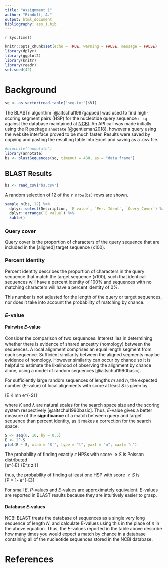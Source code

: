 ```yaml
---
title: "Assignment 1"
author: "Bindoff, A."
output: html_document
bibliography: ass_1.bib
---
```


`r Sys.time()`

```r
knitr::opts_chunk$set(echo = TRUE, warning = FALSE, message = FALSE)
library(dplyr)
library(ggplot2)
library(knitr)
library(readr)
set.seed(42)

```

# Background


```r
sq <- as.vector(read.table("seq.txt")$V1)
```

The BLASTn algorithm [@altschul1997gapped] was used to find high-scoring segment pairs (HSP) for the nucleotide query sequence `r sq` against the database maintained at [NCBI](https://blast.ncbi.nlm.nih.gov/). An API call was made initially using the R package `annotate` [@gentleman2018], however a query using the website interface proved to be much faster. Results were saved by copying and pasting the resulting table into Excel and saving as a .csv file.  

```r
#biocLite("annotate")
library(annotate)
bs <- blastSequences(sq, timeout = 480, as = "data.frame")
```

## BLAST Results

```r
bs <- read_csv("bs.csv")
```

A random selection of 12 of the `r nrow(bs)` rows are shown.  

```r
sample_n(bs, 12) %>% 
  dplyr::select(Description, `E value`, `Per. Ident`, `Query Cover`) %>%
  dplyr::arrange(`E value`) %>%
  kable()

```

### Query cover

Query cover is the proportion of characters of the query sequence that are included in the [aligned] target sequence (x100).


### Percent identity

Percent identity describes the proportion of characters in the query sequence that match the target sequence (x100), such that identical sequences will have a percent identity of 100% and sequences with no matching characters will have a percent identity of 0%.  

This number is not adjusted for the length of the query or target sequences, nor does it take into account the probability of matching by chance.  


### *E*-value

#### Pairwise *E*-value

Consider the comparison of two sequences. Interest lies in determining whether there is evidence of shared ancestry (homology) between the sequences. A local alignment comprises an equal length segment from each sequence. Sufficient similarity between the aligned segments may be evidence of homology. However similarity can occur by chance so it is helpful to estimate the likelihood of observing the alignment by chance alone, using a model of random sequences [@altschul1990basic].  

For sufficiently large random sequences of lengths $m$ and $n$, the expected number (*E*-value) of local alignments with score at least $S$ is given by  

\[E \approx K mn e^{-\lambda S}\]

where $K$ and $\lambda$ are natural scales for the search space size and the scoring system respectively [@altschul1990basic]. Thus, *E*-value gives a better measure of the **significance** of a match between query and target sequence than percent identity, as it makes a correction for the search space.  

```r
S <- seq(0, 10, by = 0.5)
E <- 2^-S
plot(E ~ S, xlab = "S'", type = "l", yaxt = "n", xaxt= "n")
```

The probability of finding exactly $z$ HPSs with score $\geq S$ is Poisson distributed  
\[e^{-E} {E^z \over z!}\]  

thus, the probability of finding at least one HSP with score $\geq S$ is  
\[P = 1- e^{-E}\]

For small $E$, *P*-values and *E*-values are approximately equivalent. *E*-values are reported in BLAST results because they are intuitively easier to grasp.  

#### Database *E*-values

NCBI BLAST treats the database of sequences as a single very long sequence of length $N$, and calculate *E*-values using this in the place of $n$ in the above equation. Thus, the *E*-values reported in the table above describe how many times you would expect a match by chance in a database containing all of the nucleotide sequences stored in the NCBI database.  

# References


